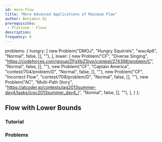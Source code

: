 ```yaml
---
id: more-flow
title: "More Advanced Applications of Maximum Flow"
author: Benjamin Qi
prerequisites: 
 - Platinum - Flows
description: 
frequency: 0
---
```


  problems: {
    hungry: [
      new Problem("DMOJ", "Hungry Squirrels", "wac4p6", "Normal", false, [], ""),
    ],
    lower: [
      new Problem("CF", "Diverse Singing", "https://codeforces.com/group/ZFgXbZSjvp/contest/274398/problem/C", "Normal", false, [], ""),
      new Problem("CF", "Captain America", "contest/704/problem/D", "Normal", false, [], ""),
      new Problem("CF", "Incorrect Flow", "contest/708/problem/D", "Normal", false, [], ""),
      new Problem("AC", "Multi-Path Story", "https://atcoder.jp/contests/jag2013summer-day4/tasks/icpc2013summer_day4_i", "Normal", false, [], ""),
    ],
  }
};

## Flow with Lower Bounds

<problems-list problems={metadata.problems.hungry} />

### Tutorial

<resources>
  <resource source="CMU" title="Flow Extensions" url="https://www.cs.cmu.edu/~ckingsf/bioinfo-lectures/flowext.pdf"></resource>
</resources>

### Problems

<problems-list problems={metadata.problems.lower} />